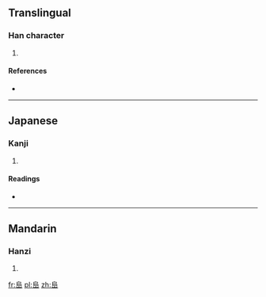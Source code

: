 ==Translingual==

===Han character===
{{Han char|rn=46|rad=山|as=06|sn=9|four=2777<sub>0</sub>|canj=竹口山 (HRU), X竹口山 (XHRU)|ids=⿱[[𠂤]][[山]]}}

# {{defn|Han|sort=山06}}

====References====
* {{Han ref|kx=0310.120|dkj=08023|dj=0610.180|hdz=10770.180|uh=5CCA|ud=23754|bh=CEA5|bd=52901}}

----

==Japanese==

===Kanji===
{{ja-kanji|grade=|rs=山06}}

# {{defn|lang=ja|sort=山06}}

====Readings====
* {{ja-readings|on=[[ふ]] (fu)|kun=}}

----

==Mandarin==

===Hanzi===
{{cmn-hanzi|pin=[[fù]] ([[fu4]]), [[niè]] ([[nie4]])|wg=fu<sup>4</sup>, nieh<sup>4</sup>}}

# {{defn|lang=cmn|sort=山06}}

[[fr:峊]]
[[pl:峊]]
[[zh:峊]]